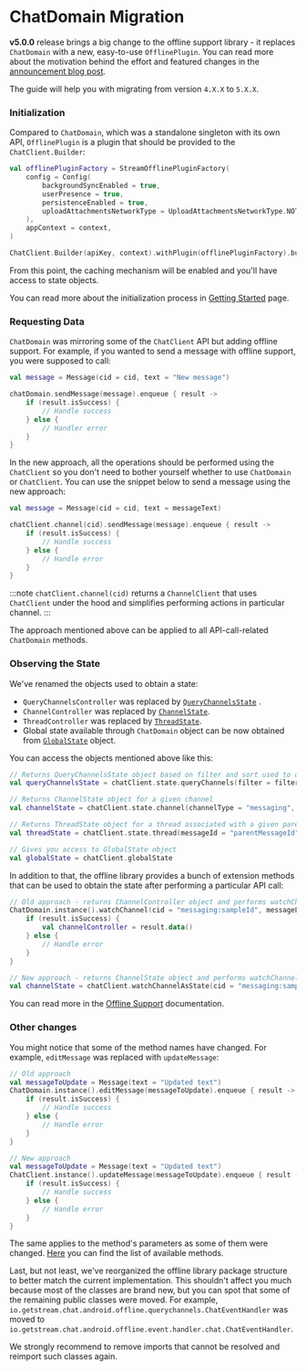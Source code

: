 # ChatDomain Migration

**v5.0.0** release brings a big change to the offline support library - it replaces `ChatDomain` with a new, easy-to-use `OfflinePlugin`.
You can read more about the motivation behind the effort and featured changes in the [announcement blog post](https://getstream.io/blog/).  <!--TODO: Replace with a real link -->

The guide will help you with migrating from version `4.X.X` to `5.X.X`.

### Initialization

Compared to `ChatDomain`, which was a standalone singleton with its own API, `OfflinePlugin` is a plugin that should be provided to the `ChatClient.Builder`:

```kotlin
val offlinePluginFactory = StreamOfflinePluginFactory(
    config = Config(
        backgroundSyncEnabled = true,
        userPresence = true,
        persistenceEnabled = true,
        uploadAttachmentsNetworkType = UploadAttachmentsNetworkType.NOT_ROAMING,
    ),
    appContext = context,
)

ChatClient.Builder(apiKey, context).withPlugin(offlinePluginFactory).build()
```

From this point, the caching mechanism will be enabled and you'll have access to state objects.

You can read more about the initialization process in [Getting Started](../../01-basics/03-getting-started.mdx#adding-an-offline-plugin) page.

### Requesting Data

`ChatDomain` was mirroring some of the `ChatClient` API but adding offline support. For example, if you wanted to send a message with offline support, you were supposed to call:

```kotlin
val message = Message(cid = cid, text = "New message")

chatDomain.sendMessage(message).enqueue { result ->
    if (result.isSuccess) {
        // Handle success
    } else {
        // Handler error
    }
}
```

In the new approach, all the operations should be performed using the `ChatClient` so you don't need to bother yourself whether to use `ChatDomain` or `ChatClient`.
You can use the snippet below to send a message using the new approach:

```kotlin
val message = Message(cid = cid, text = messageText)

chatClient.channel(cid).sendMessage(message).enqueue { result ->
    if (result.isSuccess) {
        // Handle success
    } else {
        // Handle error
    }
}
```

:::note
`chatClient.channel(cid)` returns a `ChannelClient` that uses `ChatClient` under the hood and simplifies performing actions in particular channel.
:::

The approach mentioned above can be applied to all API-call-related `ChatDomain` methods.

### Observing the State

We've renamed the objects used to obtain a state:

- `QueryChannelsController` was replaced by [`QueryChannelsState`](https://github.com/GetStream/stream-chat-android/blob/main/stream-chat-android-offline/src/main/java/io/getstream/chat/android/offline/plugin/state/querychannels/QueryChannelsState.kt) .
- `ChannelController` was replaced by [`ChannelState`](https://github.com/GetStream/stream-chat-android/blob/main/stream-chat-android-offline/src/main/java/io/getstream/chat/android/offline/plugin/state/channel/ChannelState.kt).
- `ThreadController` was replaced by [`ThreadState`](https://github.com/GetStream/stream-chat-android/blob/main/stream-chat-android-offline/src/main/java/io/getstream/chat/android/offline/plugin/state/channel/thread/ThreadState.kt).
- Global state available through `ChatDomain` object can be now obtained from [`GlobalState`](https://github.com/GetStream/stream-chat-android/blob/main/stream-chat-android-offline/src/main/java/io/getstream/chat/android/offline/plugin/state/global/GlobalState.kt) object.

You can access the objects mentioned above like this:

```kotlin
// Returns QueryChannelsState object based on filter and sort used to query channels
val queryChannelsState = chatClient.state.queryChannels(filter = filter, sort = sort)

// Returns ChannelState object for a given channel
val channelState = chatClient.state.channel(channelType = "messaging", channelId = "sampleId")

// Returns ThreadState object for a thread associated with a given parentMessageId
val threadState = chatClient.state.thread(messageId = "parentMessageId")

// Gives you access to GlobalState object
val globalState = chatClient.globalState
```

In addition to that, the offline library provides a bunch of extension methods that can be used to obtain the state after performing a particular API call:

```kotlin
// Old approach - returns ChannelController object and performs watchChannel request
ChatDomain.instance().watchChannel(cid = "messaging:sampleId", messageLimit = 30).enqueue { result ->
    if (result.isSuccess) {
        val channelController = result.data()
    } else {
        // Handle error
    }
}

// New approach - returns ChannelState object and performs watchChannel request
val channelState = chatClient.watchChannelAsState(cid = "messaging:sampleId", messageLimit = 30, coroutineScope = scope)
```

You can read more in the [Offline Support](https://getstream.io/chat/docs/sdk/android/client/guides/offline-support/) documentation.

### Other changes

You might notice that some of the method names have changed. For example, `editMessage` was replaced with `updateMessage`:

```kotlin
// Old approach
val messageToUpdate = Message(text = "Updated text")
ChatDomain.instance().editMessage(messageToUpdate).enqueue { result ->
    if (result.isSuccess) {
        // Handle success
    } else {
        // Handle error
    }
}

// New approach
val messageToUpdate = Message(text = "Updated text")
ChatClient.instance().updateMessage(messageToUpdate).enqueue { result ->
    if (result.isSuccess) {
        // Handle success
    } else {
        // Handle error
    }
}
```

The same applies to the method's parameters as some of them were changed.
[Here](https://github.com/GetStream/stream-chat-android/blob/main/stream-chat-android-client/src/main/java/io/getstream/chat/android/client/ChatClient.kt) you can find the list of available methods.

Last, but not least, we've reorganized the offline library package structure to better match the current implementation.
This shouldn't affect you much because most of the classes are brand new, but you can spot that some of the remaining public classes were moved.
For example, `io.getstream.chat.android.offline.querychannels.ChatEventHandler` was moved to `io.getstream.chat.android.offline.event.handler.chat.ChatEventHandler`.

We strongly recommend to remove imports that cannot be resolved and reimport such classes again.
